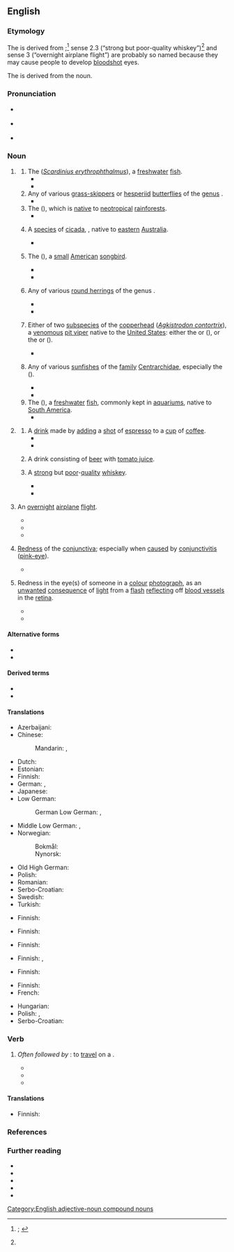 {{also|red eye|redeye|Red Eye}}
==English==
{{was wotd|2020|May|23}}

===Etymology===
{{multiple images
|direction = vertical
|image1 = Common rudd wroclaw zoo.jpg
|caption1 = A red-eye or {{vern|common rudd}} (''[[Scardinius erythrophthalmus]]''; ''sense 1.1'').
|image2 = Common Redeye Matapa aria UN by Dr. Raju Kasambe DSCN4706 (4).jpg
|caption2 = A {{vern|common redeye}} [[butterfly]] ({{taxlink|Matapa aria|species|ver=200522}}; ''sense 1.2'').
|image3 = Red eyed tree frog edit2.jpg
|caption3 = The red-eye or {{vern|red-eyed treefrog}} ({{taxlink|Agalychnis callidryas|species|ver=200522}}; ''sense 1.3'').
|image4 = Psaltoda moerens (5268276824).jpg
|caption4 = The red-eye [[cicada]] ({{taxlink|Psaltoda moerens|species|ver=200522}}; ''sense 1.4'').
|image5 = Red-eyed Vireo - Texas - Usa H8O0679 (22586282717).jpg
|caption5 = The red-eye or {{vern|red-eyed vireo}} ({{taxlink|Vireo olivaceus|species|ver=200522}}; ''sense 1.5'').
|image6 = UrumeIS.jpg
|caption6 = The {{vern|red-eye round herring}} ({{taxlink|Etrumeus sadina|species|ver=200522}}; ''sense 1.6'').
|image7 = Agkistrodon contortrix mokasen CDC.png
|caption7 = A {{vern|highland moccasin}} or {{vern|northern copperhead}} ({{taxlink|Agkistrodon contortrix mokasen|subspecies|ver=200522}}), one of the two subspecies of [[copperhead]] (''[[Agkistrodon contortrix]]'') sometimes called a red-eye ''(sense 1.7)''.
|image8 = TypicalRedeyeBassCoosaRiverNorthGeorgia.jpg
|caption8 = The {{vern|redeye bass}} ({{taxlink|Micropterus coosae|species|ver=200522}}; ''sense 1.8'').
|image9 = Human eye showing subconjunctival hemorrhage.jpg
|caption9 = Red-eye ''(sense 4)'' in a [[human#Adjective|human]] eye caused by a [[subconjunctival]] [[haemorrhage]].
|image10 = BoldRedEye.JPG
|caption10 = A red-eye effect ''(sense 5)'' in a [[colour#Adjective|colour]] [[photograph#Noun|photograph]].
}}

The {{glossary|noun}} is derived from {{compound|en|red|eye}};<ref name="OED">{{R:OED Online|pos=n|id=160292|date=September 2009|nodot=yes}}; {{R:Lexico|pos=n}}</ref> sense 2.3 (“strong but poor-quality whiskey”)<ref name="OED"/> and sense 3 (“overnight airplane flight”) are probably so named because they may cause people to develop [[bloodshot]] eyes.

The {{glossary|verb}} is derived from the noun.

===Pronunciation===
* {{a|RP}} {{IPA|en|/ˈɹɛdaɪ/}}
* {{a|GA}} {{IPA|en|/ˈɹɛdˌaɪ/}}
* {{audio|en|En-au-red-eye.ogg|Audio (AU)}}

===Noun===
{{en-noun|~}}

# {{lb|en|countable}} {{non-gloss definition|Any of various [[animal]]s that have [[red#Adjective|red]] [[eye#Noun|eyes]].}}
## The {{vern|common rudd}} (''[[Scardinius erythrophthalmus]]''), a [[freshwater]] [[fish#Noun|fish]]. {{defdate|from 17th c.}}
##* {{quote-book|en|author=William Yarrell|authorlink=William Yarrell|chapter=The Roach|title=A History of British Fishes. [...] In Two Volumes|location=London|publisher={{w|John Van Voorst}},{{nb...|3, Paternoster Row.}}|year=1836|volume=I|page=349|pageurl=https://books.google.com/books?id=5jkEAAAAQAAJ&pg=PA349|oclc=8584427|passage=The fish of Lough Neath, in Ireland, called a Roach, is in reality the Rudd, or '''Red-eye''', ''Cyprinus erythrophthalamus'' of authors, to be hereafter described—a fish belonging to the second division of the genus ''Leuciscus'' of Klein, which has the dorsal fin over the space between the ventral and anal fins: [...]}}
##* {{quote-book|en|author=R[obert] Hamilton|chapter=XIII. Family of Carps. Cyprinidæ.|title=A History of British Fishes|location=London|publisher=Hardwicke and Bogue,{{nb...|192, Piccadilly.}}|year=[1876?]|volume=II|pages=77 and 78|pageurl=https://books.google.com/books?id=QU0DAAAAQAAJ&pg=PA77|oclc=43768534|passage=&#91;[https://books.google.com/books?id=QU0DAAAAQAAJ&pg=PA77 page 77]&#93; ''L. erythrophthalmus''. The '''Red-Eye''' or Rudd. [...] The name '''Red-Eye''' has been assigned to it from the colour of the iris; [...] &#91;[https://books.google.com/books?id=QU0DAAAAQAAJ&pg=PA78 page 78]&#93; The body of the '''Red-Eye''' is deep, and the lower-jaw is the longest.}}
## Any of various [[grass-skipper]]s or [[hesperiid]] [[butterfly|butterflies]] of the [[genus]] {{taxlink|Matapa|genus|ver=190708}}.
##* {{quote-book|en|author=Krushnamegh Kunte|chapter=Family Hesperiidae: Skippers [Giant Redeye]|editor=Madhav Gadgil|title=India—a Lifescape: Butterflies of Peninsular India|location=Hyderabad, Andhra Pradesh|publisher=Universities Press|year=2000|year_published=2006|page=213|pageurl=https://books.google.com/books?id=cuPPjOMcu_4C&pg=RA1-PA213|column=2|isbn=978-81-7371-354-5|passage=The Common '''Redeye''' (''Matapa aria'' Moore) is much smaller (wingspan: 40–55 mm), plain brown without any markings, but as in the Giant '''Redeye''' its eyes are red.}}
## The {{vern|red-eyed treefrog}} ({{taxlink|Agalychnis callidryas|species}}), which is [[native#Adjective|native]] to [[neotropical]] [[rainforest]]s.
##* {{quote-book|en|author=R[ichard] D. Bartlett|title=The 25 Best Reptile and Amphibian Pets|location=Hauppauge, N.Y.|publisher=[[w:Kaplan, Inc.|Barron’s Educational Series]]|year=2006|page=125|pageurl=https://books.google.com/books?id=bZTgeD8-suEC&pg=PA125|isbn=978-0-7641-3251-3|passage='''Red-eyes''' have large and well-developed toepads and are adept at both leaping and walking through their elevated homes.}}
## {{lb|en|Australia}} A [[species]] of [[cicada]], {{taxlink|Psaltoda moerens|species|wplink=0}}, native to [[eastern]] [[Australia]]. {{defdate|from 20th c.}}
##* {{quote-book|en|author=M. S. Moulds|chapter=Three Noisy Sydney Insects – the Cicadas|editors=Daniel Lunney, Pat Hutchings, and Dieter Hochuli|title=The Natural History of Sydney|location=Sydney, N.S.W.|publisher={{w|Royal Zoological Society of New South Wales}}|month=September|year=2010|section=image caption|page=231|pageurl=https://books.google.com/books?id=ab4dAgAAQBAJ&pg=PA231|isbn=978-0-9803272-3-6|passage=The '''red eye''', ''Psaltoda moerens'', is sometimes common around Sydney where its favoured host, ''Angophora costata'', grows. In some years populations can be immense with many thousands inhabiting just a few trees.}}
## {{lb|en|Canada|US}} The {{vern|red-eyed vireo}} ({{taxlink|Vireo olivaceus|species}}), a [[small]] [[American#Adjective|American]] [[songbird]]. {{defdate|from 19th c.}}
##* {{quote-book|en|author=J[ohann] G[eorg] Heck|chapter=Sub-order 3. Dentirostres, Tooth-billed Birds.|translator=[[w:Spencer Fullerton Baird|Spencer F[ullerton] Baird]]|title=Iconographic Encyclopædia of Science, Literature, and Art. [...] Translated from the German, [...] In Four Volumes|location=New York, N.Y.|publisher=Rudolph Garrigue,{{nb...|publisher, 9 Barclay Stree (Astor House).}}|year=1851|volume=II (Botany, Zoology, Anthropology, and Surgery)|pages=550–551|pageurl=https://books.google.com/books?id=SGNnAAAAIAAJ&pg=PA550|oclc=670078133|passage=The '''red-eye''' (''Vireo olivaceus''), [...] The first (the '''red-eye''') is one of the most abundant birds in the woods of the northern states. In the spring months, he is one of the most conspicuous of our singers, and, though his notes are short, they are very musical and lively.}}
##* {{quote-book|en|author=W[illiam] Bruce McGillivray|author2=Glen P[eter] Semenchuk|chapter=Shrikes and Vireos|title=The Federation of Alberta Naturalists Field Guide to Alberta Birds|location=Edmonton, Alta.|publisher=Federation of Alberta Naturalists|month=June|year=1998|page=196|pageurl=https://books.google.com/books?id=1u9JDa7eKmoC&pg=PA196|isbn=978-0-9696134-2-8|passage=The '''Red-eye''' sings with clear to slurred whistles using a variety of phrasings. It scolds with a harsh "dzur." [...] '''Red-eyes''' are common in city and town parks.}}
## {{lb|en|South Africa|US}} Any of various [[round herring]]s of the genus {{taxlink|Etrumeus|genus}}.
##* {{quote-journal|en|author=L. V. Shannon|author2=S. C. Pillar|title=The Benguela Ecosystem. Part III. Plankton.|editors=Harold Barnes and Margaret Barnes|journal=Oceanography and Marine Biology: An Annual Review|location=Aberdeen|publisher={{w|Aberdeen University Press}}|year=1986|volume=24|page=155|pageurl=https://books.google.com/books?id=VO1TOrA1TIoC&pg=PA155|isbn=978-0-08-032458-6|issn=0078-3218|passage=The egg of the round herring or '''red-eye''' ''Etrumeus whiteheadi'' (''E. micropus'', ''E. teres'') is smooth, spherical (diameter around 1·4 mm) with a narrow perivitelline space and has a large lightly segmented yolk and no oil globule [...].}}
##* {{quote-book|en|author=Carl van der Lingen [''et al.'']|chapter=Forecasting Shelf Processes of Relevance to Living Marine Resources in the BCLME|editors=Vere Shannon [''et al.'']|title=Benguela: Predicting a Large Marine Ecosystem|series=Large Marine Ecosystems Series|seriesvolume=14|location=Amsterdam; Kidlington, Oxfordshire|publisher={{w|Elsevier}}|year=2006|page=330|pageurl=https://books.google.com/books?id=5UfEyQvtRNcC&pg=PA330|isbn=978-0-444-52759-2|issn=1570-0461|passage=This is probably less of a barrier to mesopelagic species such as lanternfish (''Lampanyctodes hectoris''), '''redeye''' (''Etrumeus whiteheadi'') or gobies (''Sufflogobius bibarbatus''), all of which are capable of more extensive vertical migration than the small epipelagic fish.}}
## {{lb|en|US}} Either of two [[subspecies]] of the [[copperhead]] (''[[Agkistrodon contortrix]]''), a [[venomous]] [[pit viper]] native to the [[United States]]: either the {{vern|broad-banded copperhead}} or {{vern|Texas copperhead}} ({{taxlink|Agkistrodon contortrix laticinctus|subspecies}}), or the {{vern|highland moccasin}} or {{vern|northern copperhead}} ({{taxlink|Agkistrodon contortrix mokasen|subspecies}}).
##* {{quote-journal|en|author=F. N. Notestein|title=The Ophidia of Michigan with an Analytical Key|journal=Seventh Report of the Michigan Academy of Science:{{nb...|Containing an Account of the Annual Meeting Held at Ann Arbor, March 30, 31, and April 1, 1905. Prepared under the Direction of the Council.}}|location=Lansing, Mich.|publisher=Wynkoop Hallenbeck Crawford Co., state printers|year=1905|page=120|pageurl=https://archive.org/details/reportofmichigan1905mich/page/120/mode/1up|oclc=721999214|passage=Agkistrodon contortrix Linnaeus.—Cotton-mouth, Highland Moccasin, Rattlesnake Pilot, '''Red-eye'''.|brackets=on}}
## {{lb|en|US}} Any of various [[sunfish]]es of the [[family]] [[Centrarchidae]], especially the {{vern|redeye bass}} ({{taxlink|Micropterus coosae|species}}). {{defdate|from 19th c.}}
##* {{quote-journal|en|author=A. J. McClane|title=The Sunfish Family|editor=Clare Conley|magazine=[[w:Field & Stream|Field and Stream]]|location=New York, N.Y.|publisher=[[w:Holt McDougal|Holt, Rinehart and Winston]]|month=April|year=1970|volume=LXXIV|issue=12|page=116|pageurl=https://books.google.com/books?id=YJtaI4jC5NEC&pg=PA116|column=2|issn=0015-0673|oclc=613418155|passage='''Redeyes''' inhabit clear-water streams with an abundance of shoals and are usually confined to headwater sections.}}
##* {{quote-book|en|author=John Ed Pearce|chapter=The Fatal Clash on Crane Creek|title=Days of Darkness: The Feuds of Eastern Kentucky|location=Lexington, Ky.|publisher={{w|University Press of Kentucky}}|year=1994|page=151|pageurl=https://books.google.com/books?id=Vn2bGYkXSIIC&pg=PA151|isbn=978-0-8131-1874-1|passage=He remembered turning over the flat rocks in the shallows to catch crawdads, remembered the sungrannies and '''redeyes''' around the ends of trees fallen into the river.}}
## The {{vern|redeye tetra}} ({{taxlink|Moenkhausia sanctaefilomenae|species}}), a [[freshwater]] [[fish]], commonly kept in [[aquarium]]s, native to [[South America]].
##* {{quote-newsgroup|en|date=1996-05-25|author=Mark Lawrence Storch|title=Cichilds with Tetras|url=https://groups.google.com/forum/#!original/rec.aquaria.freshwater.misc/UWA5eQw7ptM/0eox5sqp3-QJ|newsgroup=rec.aquaria.freshwater.misc|passage=My roommate has a 30 gallon long tank that is currently stocked with 6 neons and about 30 '''red-eyes'''. The neons are large (as neons go) and the '''red-eyes''' are almost an inch and a quarter.}}
# {{lb|en|countable}} {{non-gloss definition|[[type#Noun|Types]] of [[beverage]]s.}}
## A [[drink#Noun|drink]] made by [[add]]ing a [[shot#Noun|shot]] of [[espresso]] to a [[cup#Noun|cup]] of [[coffee]].
##* {{quote-book|en|author=Betty Hechtman|title=Hooked on Murder|location=New York, N.Y.|publisher=[[w:Berkley Books|Berkley Prime Crime]]|year=2008|page=58|pageurl=https://books.google.com.sg/books?id=1jPPAZQOCcEC&pg=PT49|isbn=978-0-425-22125-9|passage="A '''red-eye''', please," I said to the young woman. I waited to see whether she would recognize the drink or whether I would have to explain that it was a cup of coffee with a shot of espresso. [...] She made my drink, then his, but kept her eyes on him even as she handed me my '''red-eye'''.}}
##* {{quote-book|en|author=Juliet Blackwell|chapter=4|title=In a Witch’s Wardrobe|series=A Witchcraft Mystery|location=New York, N.Y.|publisher=Obsidian, {{w|New American Library}}|month=July|year=2012|isbn=978-0-451-23747-7|pages=32–33|pageurl=https://books.google.com/books?id=CwWeieGONsQC&pg=PA32|passage="Morning, Lily." She handed me a '''Red Eye'''—coffee with a shot of espresso—and blew on her own soy chai latte.}}
## {{lb|en|Canada|regional}} A drink consisting of [[beer]] with [[tomato juice]]. {{defdate|from 20th c.}}
## {{lb|en|US|slang}} A [[strong]] but [[poor]]-[[quality]] [[whiskey]]. {{defdate|from 19th c.}}
##* {{quote-book|en|author=Charles Bukowski|authorlink=Charles Bukowski|chapter=&#91;Letter to Darrell Kerr&#93;|chapterurl=https://books.google.com/books?id=dVl4BwAAQBAJ&pg=PT95|title=On Writing|location=Edinburgh|publisher={{w|Canongate Books}}|date=29 April 1967|year_published=2015|isbn=978-1-78211-722-3|passage=[W]hat I am trying to explain to you is that I have rather cracked grains and that a visit from you would not solve anything, especially with a jug of '''red eye''' when my stomach is gone.}}
##* {{quote-book|en|author=William W[allace] Johnstone|authorlink=William W. Johnstone|author2=J. A. Johnstone|chapter=16|chapterurl=https://books.google.com/books?id=LhprZfXd8GMC&pg=PT144|title=Savage Guns|series=Pinnacle Western; Cotton Pickens|seriesvolume=3|location=New York, N.Y.|publisher=[[w:Kensington Books|Pinnacle Books]]|year=2010|isbn=978-0-7860-2126-0|passage=She set the bottle of '''red-eye''' on the bar, along with a tumbler. [...] I sipped, wheezed, let that first firewater slide down and start some trouble in my gut, and then sipped again. You had to ease into '''red-eye''', and not take her all at once.}}
# {{lb|en|countable|US|aviation|travel|colloquial|also|attributively}} An [[overnight]] [[airplane]] [[flight]].
#: {{ux|en|I waited too late to book my holiday flight, so I had to take the '''red-eye.'''}}
#* {{quote-book|en|author=Tom Clancy|authorlink=Tom Clancy|title=Armored Cav: A Guided Tour of an Armored Cavalry Regiment|location=New York, N.Y.|publisher={{w|Berkley Books}}|year=1994|page=281|pageurl=https://books.google.com/books?id=y5zafk4zSrQC&pg=PA281|isbn=978-0-425-15836-4|passage=Fortunately, most of these were former French colonies, and through a combination of quiet diplomacy and well-placed French nationals in the various air-traffic-control centers, the 300-mile-long stream of American aircraft flew the width of Africa as uneventfully as a '''red-eye''' flight from LAX to JFK.}}
#* {{quote-book|en|author=Ellen Klages|authorlink=Ellen Klages|chapter=Triangle|title=Portable Childhoods|location=San Francisco, Calif.|publisher={{w|Tachyon Publications}}|year=2007|pages=61–62|pageurl=https://books.google.com/books?id=bwPnBAAAQBAJ&pg=PA61|isbn=978-1-892391-45-2|passage=The '''red-eye''' back to San Francisco was only about half full. Michael had a window seat and Willy stretched his six-foot-three inch frame out into the aisle as they waited for take-off.}}
#* {{quote-book|en|author=John Glatt|authorlink=John Glatt|chapter=Up and Running: April to June, 1968|title=Live at the Fillmore East and West: Getting Backstage and Personal with Rock’s Greatest Legends|location=Guilford, Conn.|publisher=Lyons Press, {{w|Rowman & Littlefield}}|year=2014|page=136|pageurl=https://books.google.com/books?id=GvitBQAAQBAJ&pg=PA136|isbn=978-0-7627-8865-1|passage=He delighted in flying first class to New York on a '''red-eye''' and then putting in a full day's work. He functioned on pure adrenaline, often working twenty-hour days.}}
# {{lb|en|countable|uncountable|medicine}} [[redness|Redness]] of the [[conjunctiva]]; especially when [[cause#Verb|caused]] by [[conjunctivitis]] ([[pink-eye]]). {{defdate|from 20th c.}}
#* {{quote-book|en|author=Andrew T. Raferty|author2=Eric Lim|author3=Andrew J. K. Östör|chapter=Eye Disorders|title=Churchill’s Pocketbook of Differential Diagnosis|edition=4th|location={{w|Churchill Livingstone}}, {{w|Elsevier}}|year=2014|page=126|pageurl=https://books.google.com/books?id=W_1sAwAAQBAJ&pg=PA126|isbn=978-0-7020-5402-0|passage=Most eye disorders tend to present as ‘'''red eye'''’. It is the single most common ophthalmic complaint encountered by general practitioners.}}
# {{lb|en|countable|uncountable|photography}} Redness in the eye(s) of someone in a [[colour#Adjective|colour]] [[photograph#Noun|photograph]], as an [[unwanted]] [[consequence]] of [[light#Noun|light]] from a [[flash#Noun|flash]] [[reflect]]ing off [[blood vessel]]s in the [[retina]]. {{defdate|from 20th c.}}
#* {{quote-book|en|author=Corey Hilz|chapter=Making Pictures|title=Nikon D60|series=Focal Digital Camera Guides|location=Burlington, Mass.; Oxford, Oxfordshire|publisher={{w|Focal Press}}|year=2009|section=part 1 (The Camera)|page=65|pageurl=https://books.google.com/books?id=s2ja_J_iNEQC&pg=PA65|isbn=978-0-240-81068-3|passage=Use '''red-eye''' reduction when photographing people. It won't eliminate '''red-eye''' in every photo, but it's worth trying. When the D60 attempts to reduce '''red-eye''' it lights up the autofocus assist lamp on the front of the camera for about one second before taking the picture.}}
#* {{quote-book|en|author=Julie Adair King|author2=with Doug Sahlin|chapter=Ten (or so) Fun and Practical Retouch Menu Features|title=Nikon D5000 for Dummies|series={{w|For Dummies}}|location=Hoboken, N.J.|publisher=[[w:Wiley (publisher)|Wiley Publishing]]|year=2009|section=part IV (The Parts of Tens)|page=282|pageurl=https://books.google.com/books?id=MssPQ3rSY1EC&pg=PA282|isbn=978-0-470-53969-9|passage=If you spot a '''red-eye''' problem, however, give the '''Red-Eye''' Correction filter a try: [...] If the camera detects '''red-eye''', it applies the removal filter and displays the results in the monitor. If the camera can't find any '''red-eye''', it displays a message telling you so.}}

====Alternative forms====
* {{l|en|red eye}}
* {{l|en|redeye}}

====Derived terms====
* {{l|en|red-eyed}}
* {{l|en|red-eye gravy}}

====Translations====
{{trans-top|''Scardinius erythrophthalmus''}}
* Azerbaijani: {{t|az|qızılüzgəc}}
* Chinese:
*: Mandarin: {{t|cmn|紅眼魚}}, {{t|cmn|红眼鱼|tr=hóngyǎnyú}}
* Dutch: {{t+|nl|roodoog}}
* Estonian: {{t+|et|roosärg}}
* Finnish: {{t+|fi|sorva}}
* German: {{t|de|Rotauge|n}}, {{t+|de|Rotfeder|f}}
* Japanese: {{t|ja|ラッド}}
* Low German:
*: German Low German: {{t|nds-de|rodōg}}, {{t|nds-de|roddōg}}
{{trans-mid}}
* Middle Low German: {{t|gml|roddōge}}, {{t|gml|rōtōge}}
* Norwegian:
*: Bokmål: {{t|no|sørv}}
*: Nynorsk: {{t|nn|sørv}}
* Old High German: {{t|goh|rōtouga}}
* Polish: {{t+|pl|wzdręga}}
* Romanian: {{t|ro|roșioara}}
* Serbo-Croatian: {{t+|sh|crvenperka|f}}
* Swedish: {{t+|sv|sarv}}
* Turkish: {{t+|tr|kızılkanat}}
{{trans-bottom}}

{{trans-top|butterfly of the genus ''Matapa''}}
{{trans-mid}}
{{trans-bottom}}

{{trans-top|''Agalychnis callidryas''}}
* Finnish: {{t|fi|punasilmälehtisammakko}}
{{trans-mid}}
{{trans-bottom}}

{{trans-top|''Psaltoda moerens''}}
{{trans-mid}}
{{trans-bottom}}

{{trans-top|''Vireo olivaceus''}}
* Finnish: {{t+|fi|punasilmävireo}}
{{trans-mid}}
{{trans-bottom}}

{{trans-top|round herring of the genus Etrumeus}}
{{trans-mid}}
{{trans-bottom}}

{{trans-top|sunfish of the family Centrarchidae}}
* Finnish: {{t|fi|aurinkoahven}}
{{trans-mid}}
{{trans-bottom}}

{{trans-top|drink made by adding a shot of espresso to a cup of coffee}}
{{trans-mid}}
{{trans-bottom}}

{{trans-top|drink consisting of beer with tomato juice}}
{{trans-mid}}
{{trans-bottom}}

{{trans-top|strong, but poor-quality whiskey}}
{{trans-mid}}
{{trans-bottom}}

{{trans-top|overnight airplane flight}}
* Finnish: {{t|fi|[[lento]] [[yö]]n [[yli]]}}, {{t|fi|[[yö]]n [[yli]] [[lento]]}}
{{trans-mid}}
{{trans-bottom}}

{{trans-top|redness of the conjunctiva}}
* Finnish: {{t|fi|punasilmäisyys}}
{{trans-mid}}
{{trans-bottom}}

{{trans-top|redness in the eye(s) of someone in a colour photograph}}
* Finnish: {{t|fi|punasilmäisyys}}
* French: {{t|fr|yeux rouges|m-p}}
{{trans-mid}}
* Hungarian: {{t|hu|vörösszemhatás}}
* Polish: {{t|pl|efekt czerwonych oczu|m}}, {{t|pl|czerwone oczy|m-p}}
* Serbo-Croatian: {{t|sh|crvena zjenica|f}}
{{trans-bottom}}

===Verb===
{{en-verb|pres_ptc2=red-eying}}

# {{lb|en|intransitive|aviation|travel|colloquial}} ''Often followed by'' '''{{l|en|it}}''': to [[travel#Verb|travel]] on a {{l|en|red-eye|t=an [[overnight]] [[airplane]] [[flight]]}}.
#* {{quote-book|en|chapter=Witnesses: Roy Sampson, Portland, Oregon|title=Enforcement of the Indian Civil Rights Act: Hearing Held in Washington, D.C., January 28, 1988:{{nb...|Hearing before the United States Commission on Human Rights}}|location=[Washington, D.C.?]|publisher={{w|United States Commission on Civil Rights}}|date=28 January 1988|page=127|pageurl=https://books.google.com/books?id=tqWC_6A7G9oC&pg=PA127|oclc=79154644|passage=I flew in this morning, '''red-eying''' it in last night after hearing of this hearing, because what you are doing here is something that I am particularly interested in.}}
#* {{quote-book|en|author=Brenda Hunter|chapter=What is Cancer Saying about Our Lives?|title=Staying Alive: Life-changing Strategies for Surviving Cancer:{{nb...|Restoring the Body, Mending the Mind, Strengthening the Spirit}}|location=Colorado Springs, Colo.|publisher=WaterBrook Press, {{w|Random House}}|year=2004|page=25|pageurl=https://books.google.com/books?id=YeR6dFIWfBQC&pg=PA25|isbn=978-1-57856-132-2|passage=When I arrived at the Center, Block's staff told me he had '''red-eyed''' it home from Alaska the night before; he had been surfing fifteen- to twenty-foot waves off the coast of Alaska.}}
#* {{quote-book|en|author=Glenn Kleier|chapter=7|title=The Knowledge of Good & Evil|location=New York, N.Y.|publisher=[[w:Tom Doherty|Tom Doherty Associates]]|year=2011|page=37|pageurl=https://books.google.com/books?id=G93E-RXHd2AC&pg=PA37|isbn=978-0-7653-2377-4|passage=And though convinced she was making a fool of herself, she'd done as the frantic monk had begged, '''red-eyeing''' to Miami, island-hopping here.}}

====Translations====
{{trans-top|to travel on an overnight airplane flight}}
* Finnish: {{t|fi|[[lentää]] [[yö]]n [[yli]]}}
{{trans-mid}}
{{trans-bottom}}

===References===
<references />

===Further reading===
* {{pedia|red-eye effect}}
* {{pedia|red-eye flight}}
* {{pedia|red eye (medicine)}}
* {{pedia|red eye|red eye (disambiguation)}}
* {{R:Webster 1913|redeye}}

{{C|en|Alcoholic beverages|Cyprinids|Coffee|Eye|Frogs|Cicadas|Perching birds|Skippers|Sunfish|Vipers}}
[[Category:English adjective-noun compound nouns]]
